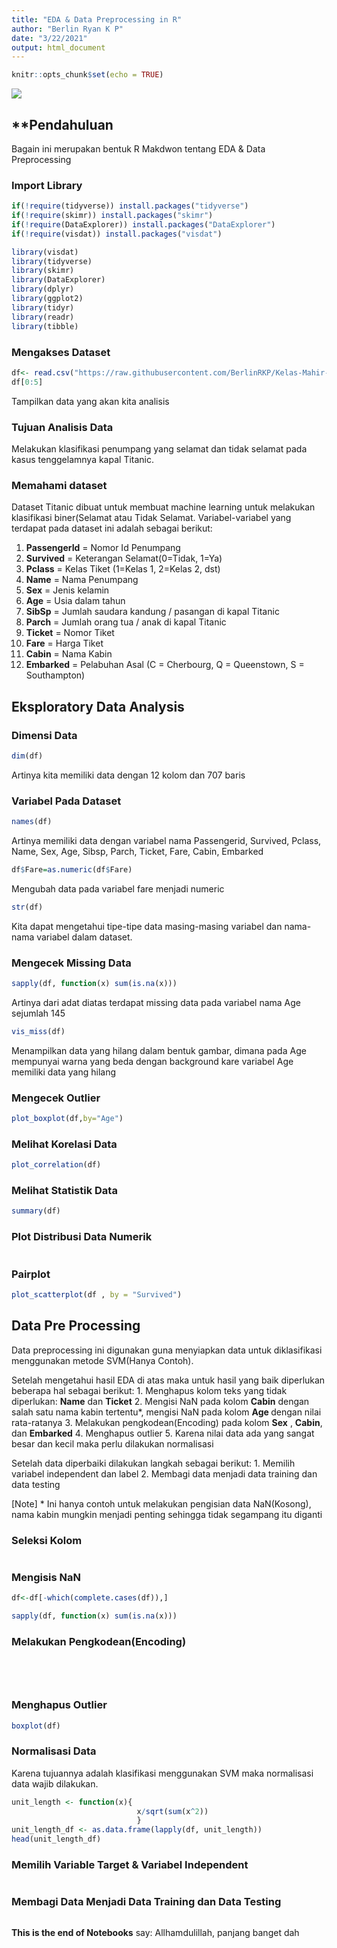 ---
title: "EDA & Data Preprocessing in R"
author: "Berlin Ryan K P"
date: "3/22/2021"
output: html_document
---

```{r setup, include=FALSE}
knitr::opts_chunk$set(echo = TRUE)
```

![](D:/Berlin/WorkHolic/Nguliah/R Project/Kelas Mahir/KM01 Header Notebook.png)

## **Pendahuluan
Bagain ini merupakan bentuk R Makdwon tentang EDA & Data Preprocessing

### Import Library
```{r}
if(!require(tidyverse)) install.packages("tidyverse")
if(!require(skimr)) install.packages("skimr")
if(!require(DataExplorer)) install.packages("DataExplorer")
if(!require(visdat)) install.packages("visdat")

library(visdat)
library(tidyverse)
library(skimr)
library(DataExplorer)
library(dplyr)
library(ggplot2)
library(tidyr)
library(readr)
library(tibble)
```

### Mengakses Dataset
```{r}
df<- read.csv("https://raw.githubusercontent.com/BerlinRKP/Kelas-Mahir-Pejuang-Data-2.0/main/titanic_modify.csv", sep=';',stringsAsFactors = T)
df[0:5]
```
Tampilkan data yang akan kita analisis

### Tujuan Analisis Data
Melakukan klasifikasi penumpang yang selamat dan tidak selamat pada kasus tenggelamnya kapal Titanic.

### Memahami dataset

Dataset Titanic dibuat untuk membuat machine learning untuk melakukan klasifikasi biner(Selamat atau Tidak Selamat. Variabel-variabel yang terdapat pada dataset ini adalah sebagai berikut:

1. **PassengerId** = Nomor Id Penumpang 
2. **Survived** = Keterangan Selamat(0=Tidak, 1=Ya)
3. **Pclass** = Kelas Tiket (1=Kelas 1, 2=Kelas 2, dst)
4. **Name** = Nama Penumpang
5. **Sex** = Jenis kelamin
6. **Age** = Usia dalam tahun
7. **SibSp** = Jumlah saudara kandung / pasangan di kapal Titanic
8. **Parch** = Jumlah orang tua / anak di kapal Titanic
9. **Ticket** = Nomor Tiket
10. **Fare** = Harga Tiket
11. **Cabin** = Nama Kabin
12. **Embarked** = Pelabuhan Asal (C = Cherbourg, Q = Queenstown, S = Southampton)

## **Eksploratory Data Analysis**

### Dimensi Data
```{r}
dim(df)
```
Artinya kita memiliki data dengan 12 kolom dan 707 baris

### Variabel Pada Dataset
```{r}
names(df)
```
Artinya memiliki data dengan variabel nama Passengerid, Survived, Pclass, Name, Sex, Age, Sibsp, Parch, Ticket, Fare, Cabin, Embarked

```{r}
df$Fare=as.numeric(df$Fare)
```
Mengubah data pada variabel fare menjadi numeric

```{r}
str(df)
```
Kita dapat mengetahui tipe-tipe data masing-masing variabel dan nama-nama variabel dalam dataset.

### Mengecek Missing Data
```{r}
sapply(df, function(x) sum(is.na(x)))
```
Artinya dari adat diatas terdapat missing data pada variabel nama Age sejumlah 145

```{r}
vis_miss(df)
```
Menampilkan data yang hilang dalam bentuk gambar, dimana pada Age mempunyai warna yang beda dengan background kare variabel Age memiliki data yang hilang

### Mengecek Outlier
```{r}
plot_boxplot(df,by="Age")
```

### Melihat Korelasi Data
```{r}
plot_correlation(df)
```

### Melihat Statistik Data
```{r}
summary(df)
```

### Plot Distribusi Data Numerik
```{r}

```

### Pairplot
```{r}
plot_scatterplot(df , by = "Survived")
```

## Data Pre Processing
Data preprocessing ini digunakan guna menyiapkan data untuk diklasifikasi menggunakan metode SVM(Hanya Contoh).

Setelah mengetahui hasil EDA di atas maka untuk hasil yang baik diperlukan beberapa hal sebagai berikut:
1. Menghapus kolom teks yang tidak diperlukan: **Name** dan **Ticket**
2. Mengisi NaN pada kolom **Cabin** dengan salah satu nama kabin tertentu*, mengisi NaN pada kolom **Age **dengan nilai rata-ratanya
3. Melakukan pengkodean(Encoding) pada kolom **Sex** , **Cabin**, dan **Embarked**
4. Menghapus outlier
5. Karena nilai data ada yang sangat besar dan kecil maka perlu dilakukan normalisasi

Setelah data diperbaiki dilakukan langkah sebagai berikut:
1. Memilih variabel independent dan label
2. Membagi data menjadi data training dan data testing


[Note] * Ini hanya contoh untuk melakukan pengisian data NaN(Kosong), nama kabin mungkin menjadi penting sehingga tidak segampang itu diganti

### Seleksi Kolom

```{r}

```
### Mengisis NaN
```{r}

df<-df[-which(complete.cases(df)),]
```

```{r}
sapply(df, function(x) sum(is.na(x)))
```

### Melakukan Pengkodean(Encoding)
```{r}

```

```{r}

```

```{r}

```

```{r}

```

### Menghapus Outlier
```{r}
boxplot(df)
```

### Normalisasi Data
Karena tujuannya adalah klasifikasi menggunakan SVM maka normalisasi data wajib dilakukan.
```{r}
unit_length <- function(x){
                            x/sqrt(sum(x^2))
                            }
unit_length_df <- as.data.frame(lapply(df, unit_length))
head(unit_length_df)
```

### Memilih Variable Target & Variabel Independent
```{r}

```
### Membagi Data Menjadi Data Training dan Data Testing
```{r}

```
**This is the end of Notebooks**
say: Allhamdulillah, panjang banget dah


